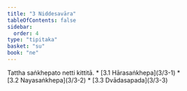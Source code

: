 ```yaml
---
title: "3 Niddesavāra"
tableOfContents: false
sidebar:
  order: 4
type: "tipitaka"
basket: "su"
book: "ne"
---
```



<DynamicBreadcrumb />

<Division number="4" book="ne">

<Paragraph number="24" book="ne">
Tattha saṅkhepato netti kittitā.

</Paragraph>
</Division>

<TableOfContents book="ne" section="3">
* [3.1 Hārasaṅkhepa](3/3-1)
* [3.2 Nayasaṅkhepa](3/3-2)
* [3.3 Dvādasapada](3/3-3)
</TableOfContents>